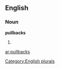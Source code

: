 
==English==

===Noun===
'''pullbacks'''

# {{plural of|[[pullback]]}}

[[Category:English plurals]]

[[ar:pullbacks]]